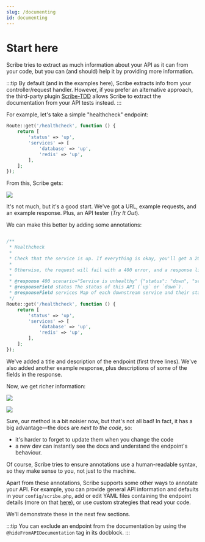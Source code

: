 ```yaml
---
slug: /documenting
id: documenting
---
```


# Start here
Scribe tries to extract as much information about your API as it can from your code, but you can (and should) help it by providing more information.

:::tip
By default (and in the examples here), Scribe extracts info from your controller/request handler. However, if you prefer an alternative approach, the third-party plugin [Scribe-TDD](https://github.com/ajcastro/scribe-tdd) allows Scribe to extract the documentation from your API tests instead.
:::

For example, let's take a simple "healthcheck" endpoint:

```php title="routes/api.php"
Route::get('/healthcheck', function () {
    return [
        'status' => 'up',
        'services' => [
            'database' => 'up',
            'redis' => 'up',
        ],
    ];
});
```

From this, Scribe gets:

![](/img/screenshots/docs-bare-example.png)

It's not much, but it's a good start. We've got a URL, example requests, and an example response. Plus, an API tester (_Try It Out_).

We can make this better by adding some annotations:


```php title="routes/api.php"

/**
 * Healthcheck
 *
 * Check that the service is up. If everything is okay, you'll get a 200 OK response.
 *
 * Otherwise, the request will fail with a 400 error, and a response listing the failed services.
 *
 * @response 400 scenario="Service is unhealthy" {"status": "down", "services": {"database": "up", "redis": "down"}}
 * @responseField status The status of this API (`up` or `down`).
 * @responseField services Map of each downstream service and their status (`up` or `down`).
 */
Route::get('/healthcheck', function () {
    return [
        'status' => 'up',
        'services' => [
            'database' => 'up',
            'redis' => 'up',
        ],
    ];
});
```

We've added a title and description of the endpoint (first three lines). We've also added another example response, plus descriptions of some of the fields in the response.

Now, we get richer information:

![](/img/screenshots/docs-rich-1.png)

![](/img/screenshots/docs-rich-2.png)


Sure, our method is a bit noisier now, but that's not all bad! In fact, it has a big advantage—the docs are *next to the code*, so:
- it's harder to forget to update them when you change the code
- a new dev can instantly see the docs and understand the endpoint's behaviour.

Of course, Scribe tries to ensure annotations use a human-readable syntax, so they make sense to you, not just to the machine.

Apart from these annotations, Scribe supports some other ways to annotate your API. For example, you can provide general API information and defaults in your `config/scribe.php`, add or edit YAML files containing the endpoint details (more on that [here](/laravel/architecture#what-are-those-yaml-files-for)), or use custom strategies that read your code.

We'll demonstrate these in the next few sections.

:::tip
You can exclude an endpoint from the documentation by using the `@hideFromAPIDocumentation` tag in its docblock.
:::
